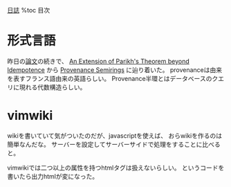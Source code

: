 [[diary|日誌]]
%toc 目次

= 形式言語 =
昨日の<a href='2013-02-06.html#hopkins'>論文</a>の続きで、
<a name='lutttenberger'>[[http://arxiv.org/abs/1112.2864|An Extension of Parikh's Theorem beyond Idempotence]]</a>
から
<a name='provenance'>[['http://www.cs.ucdavis.edu/~green/|Provenance Semirings]]</a>
に辿り着いた。
provenanceは由来を表すフランス語由来の英語らしい。
Provenance半環とはデータベースのクエリに現れる代数構造らしい。

= vimwiki =
wikiを書いていて気がついたのだが、javascriptを使えば、
おらwikiを作るのは簡単なんだな。
サーバーを設定してサーバーサイドで処理をすることに比べると。

vimwikiでは二つ以上の属性を持つhtmlタグは扱えないらしい。
{{{xml class='brush: xml;'
<a name='x' href='b'>c</a>
}}}
というコードを書いたら出力htmlが変になった。
